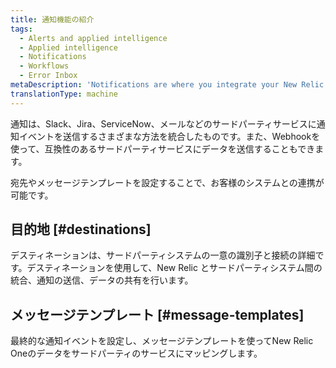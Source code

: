 ```yaml
---
title: 通知機能の紹介
tags:
  - Alerts and applied intelligence
  - Applied intelligence
  - Notifications
  - Workflows
  - Error Inbox
metaDescription: 'Notifications are where you integrate your New Relic One data with third-party services, such as Slack, Email, Jira, and ServiceNow.'
translationType: machine
---
```


通知は、Slack、Jira、ServiceNow、メールなどのサードパーティサービスに通知イベントを送信するさまざまな方法を統合したものです。また、Webhookを使って、互換性のあるサードパーティサービスにデータを送信することもできます。

宛先やメッセージテンプレートを設定することで、お客様のシステムとの連携が可能です。

## 目的地 [#destinations]

デスティネーションは、サードパーティシステムの一意の識別子と接続の詳細です。デスティネーションを使用して、New Relic とサードパーティシステム間の統合、通知の送信、データの共有を行います。

## メッセージテンプレート [#message-templates]

最終的な通知イベントを設定し、メッセージテンプレートを使ってNew Relic Oneのデータをサードパーティのサービスにマッピングします。
